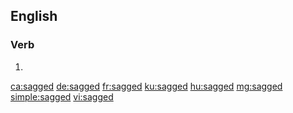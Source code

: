 ==English==

===Verb===
{{head|en|verb form}}

# {{en-past of|sag}}

[[ca:sagged]]
[[de:sagged]]
[[fr:sagged]]
[[ku:sagged]]
[[hu:sagged]]
[[mg:sagged]]
[[simple:sagged]]
[[vi:sagged]]